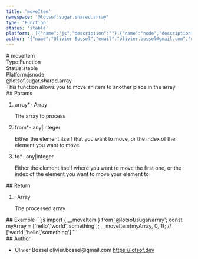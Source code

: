 ```yaml
---
title: 'moveItem'
namespace: '@lotsof.sugar.shared.array'
type: 'Function'
status: 'stable'
platform: '[{"name":"js","description":""},{"name":"node","description":""}]'
author: '{"name":"Olivier Bossel","email":"olivier.bossel@gmail.com","url":"https://lotsof.dev"}'
---
```

<div class="docmap-mdx">
# moveItem
<div class="_metas">
<div class="_type"><span class="_type-label">Type:</span><span class="_type-value">Function</span></div>
<div class="_status"><span class="_status-label">Status:</span><span class="_status-value -stable">stable</span></div>
<div class="_platform"><span class="_platform-label">Platform:</span><span class="_platform-value -js">js</span><span class="_platform-value -node">node</span></div>
</div>
<div class="_namespace">@lotsof.sugar.shared.array</div>
<div class="_description typo-format typo-rhythm">
This function allows you to move an item to another place in the array
</div>
<div class="_params">
## Params
<ol class="_list">
<li class="_item">
<span class="_name">array<span class="_required">*</span></span><span class="_default">-</span> <span class="_type">Array</span>
<p class="_description">The array to process</p>
</li>
<li class="_item">
<span class="_name">from<span class="_required">*</span></span><span class="_default">-</span> <span class="_type">any&vert;integer</span>
<p class="_description">Either the element itself that you want to move&comma; or the index of the element you want to move</p>
</li>
<li class="_item">
<span class="_name">to<span class="_required">*</span></span><span class="_default">-</span> <span class="_type">any&vert;integer</span>
<p class="_description">Either the element itself where you want to move the first one&comma; or the index of the element you want to move your element to</p>
</li>
</ol>
</div>
<div class="_return">
## Return
<ol class="_list">
<li class="_item">
<span class="_default">-</span><span class="_type">Array</span>
<p class="_description">The processed array</p>
</li>
</ol>
</div>
<div class="_examples">
## Example
```js
import { __moveItem } from '@lotsof/sugar/array';
const myArray = ['hello','world','something'];
__moveItem(myArray, 0, 1); // ['world','hello','something']
```
</div>
<div class="_author">
## Author
<ul class="_list">
<li class="_item">
<span class="_name">Olivier Bossel</span>
<span class="_email">olivier.bossel@gmail.com</span>
<a href="https://lotsof.dev" target="_blank" class="_url">https://lotsof.dev</a>
</li>
</ul>
</div>
</div>